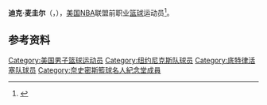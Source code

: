 {{noteTA|G1=NBA}}
{{Infobox NBA Player
| name         = 迪克·麦圭尔<br/>{{lang|en|Dick McGuire}}
| number       = 15
| position     = 控球后卫     
| birth_date   = {{Birth date|1926|1|25}}
| birth_place  = {{USA}}Huntington, New York
| nationality  = {{USA}}
| height_ft    = 6 
| height_in    = 0
| weight_lb    = 180
| highschool   = La Salle Academy in New York, New York 
| college      = St. John's University 
| draft =
| draft_year   = 1949
| draft_round  = 1
| draft_pick   = 7
| draft_team   = [[纽约尼克斯|纽约尼克斯]]
| career_start = 1949
| career_end   = 1960
| teams        = [[1949-50_NBA赛季|1949]]-[[1956-57_NBA赛季|1957]] 纽约尼克斯<br />[[1957-58_NBA赛季|1957]]-[[1959-60_NBA赛季|1960]] 底特律活塞
| coach        = <!-- 執教過球隊 -->
| highlights   = <!-- 生涯焦點與獲得獎項 -->
| stat1label   = 
| stat1value   = 
| stat2label   = 
| stat2value   = 
| stat3label   = 
| stat3value   = 
| letter       = 
| bbr          = 
| profile      = 
| HOF          = 1993
| HOF_player   = 1993
| HOF_coach    = <!-- 教練名人堂 -->
}}

'''迪克·麦圭尔'''（{{lang-en|'''Dick McGuire'''}}，{{Bd|1926年|1月25日|2010年|2月3日}}），[[美国|美国]][[NBA|NBA]]联盟前职业[[篮球|篮球]]运动员<ref>{{Cite web|url=http://www.basketball-reference.com/players/m/mcguidi01.html|title=迪克·麦圭尔|accessdate=2016年4月24日|author=|date=|publisher=|archive-date=2012年9月15日|archive-url=https://www.webcitation.org/6AgsCUN8N?url=http://www.basketball-reference.com/players/m/mcguidi01.html|dead-url=no}}</ref>。

== 参考资料 ==
{{reflist}}

{{Basketball-player-stub}}
{{哈格蒂奖获得者}}
{{1949 BAA Draft}}
{{NBA助攻王}}

{{Authority control}}
{{DEFAULTSORT:McGuire, Dick}}
[[Category:美国男子篮球运动员|Category:美国男子篮球运动员]]
[[Category:纽约尼克斯队球员|Category:纽约尼克斯队球员]]
[[Category:底特律活塞队球员|Category:底特律活塞队球员]]
[[Category:奈史密斯籃球名人紀念堂成員|Category:奈史密斯籃球名人紀念堂成員]]